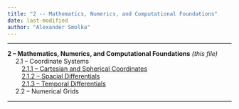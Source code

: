 ```yaml
---
title: "2 -- Mathematics, Numerics, and Computational Foundations"
date: last-modified
author: "Alexander Smolka"
---
```

---

**2 -- Mathematics, Numerics, and Computational Foundations**  _(this file)_  
&emsp; 2.1 -- Coordinate Systems  
&emsp;&emsp; [2.1.1 -- Cartesian and Spherical Coordinates](/documentation/math_num_comp/coordinate_systems/cartesian_spherical_coordinates.qmd)  
&emsp;&emsp; [2.1.2 -- Spacial Differentials](/documentation/math_num_comp/coordinate_systems/spacial_differentials.qmd)  
&emsp;&emsp; [2.1.3 -- Temporal Differentials](/documentation/math_num_comp/coordinate_systems/temporal_differentials.qmd)  
&emsp; 2.2 -- Numerical Grids  

---


